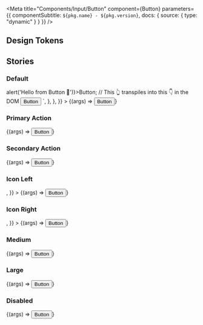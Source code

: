

<Meta
  title="Components/Input/Button"
  component={Button}
  parameters={{ componentSubtitle: `${pkg.name} - ${pkg.version}`, docs: { source: { type: "dynamic" } } }}
/>

<Description markdown={readme} />

## Design Tokens

<DesignTokenDocBlock categoryName="Button" viewType="table" />

## Stories

### Default

<Canvas>
  <Story
    name="Default"
    args={{}}
    parameters={{
      docs: {
        source: {
          code: `
const ReactButton = <Button onclick={() => alert('Hello from Button 👋')}>Button</Button>;
// This 👆 transpiles into this 👇 in the DOM
<button class="denhaag-button denhaag-button--primary-action denhaag-button--medium">
  <span class="denhaag-button__label">Button</span>
</button>
    `,
        },
      },
    }}
  >
    {(args) => <Button {...args}>Button</Button>}
  </Story>
</Canvas>

<ArgsTable of={Button} />

### Primary Action

<Canvas>
  <Story
    name="Primary Action"
    args={{
      variant: "primary-action",
    }}
  >
    {(args) => <Button {...args}>Button</Button>}
  </Story>
</Canvas>

### Secondary Action

<Canvas>
  <Story
    name="Secondary Action"
    args={{
      variant: "secondary-action",
    }}
  >
    {(args) => <Button {...args}>Button</Button>}
  </Story>
</Canvas>

### Icon Left

<Canvas>
  <Story
    name="Icon Left"
    args={{
      startIcon: <ArrowLeftIcon />,
    }}
  >
    {(args) => <Button {...args}>Button</Button>}
  </Story>
</Canvas>

### Icon Right

<Canvas>
  <Story
    name="Icon Right"
    args={{
      variant: "secondary-action",
      endIcon: <ArrowRightIcon />,
    }}
  >
    {(args) => <Button {...args}>Button</Button>}
  </Story>
</Canvas>

### Medium

<Canvas>
  <Story
    name="Medium"
    args={{
      size: "medium",
    }}
  >
    {(args) => <Button {...args}>Button</Button>}
  </Story>
</Canvas>

### Large

<Canvas>
  <Story
    name="Large"
    args={{
      size: "large",
    }}
  >
    {(args) => <Button {...args}>Button</Button>}
  </Story>
</Canvas>

### Disabled

<Canvas>
  <Story
    name="Disabled"
    args={{
      disabled: true,
    }}
  >
    {(args) => <Button {...args}>Button</Button>}
  </Story>
</Canvas>
